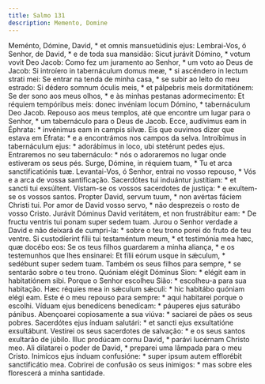```yaml
---
title: Salmo 131
description: Memento, Domine
---
```


<div class="side-by-side not-content">
  <span>Meménto, Dómine, David, * et omnis mansuetúdinis ejus:</span>
  <span>Lembrai-Vos, ó Senhor, de David, * e de toda sua mansidão:</span>
  <span>Sicut jurávit Dómino, * votum vovit Deo Jacob:</span>
  <span>Como fez um juramento ao Senhor, * um voto ao Deus de Jacob:</span>
  <span>
    Si introíero in tabernáculum domus meæ, * si ascéndero in lectum strati mei:
  </span>
  <span>
    Se entrar na tenda de minha casa, * se subir ao leito do meu estrado:
  </span>
  <span>Si dédero somnum óculis meis, * et pálpebris meis dormitatiónem:</span>
  <span>Se der sono aos meus olhos, * e às minhas pestanas adormecimento:</span>
  <span>
    Et réquiem tempóribus meis: donec invéniam locum Dómino, * tabernáculum Deo
    Jacob.
  </span>
  <span>
    Repouso aos meus templos, até que encontre um lugar para o Senhor, * um
    tabernáculo para o Deus de Jacob.
  </span>
  <span>Ecce, audívimus eam in Éphrata: * invénimus eam in campis silvæ.</span>
  <span>
    Eis que ouvimos dizer que estava em Efrata: * e a encontrámos nos campos da
    selva.
  </span>
  <span>
    Introíbimus in tabernáculum ejus: * adorábimus in loco, ubi stetérunt pedes
    ejus.
  </span>
  <span>
    Entraremos no seu tabernáculo: * nós o adoraremos no lugar onde estiveram os
    seus pés.
  </span>
  <span>
    Surge, Dómine, in réquiem tuam, * Tu et arca sanctificatiónis tuæ.
  </span>
  <span>
    Levantai-Vos, ó Senhor, entrai no vosso repouso, * Vós e a arca de vossa
    santificação.
  </span>
  <span>Sacerdótes tui induántur justítiam: * et sancti tui exsúltent.</span>
  <span>
    Vistam-se os vossos sacerdotes de justiça: * e exultem-se os vossos santos.
  </span>
  <span>Propter David, servum tuum, * non avértas fáciem Christi tui.</span>
  <span>
    Por amor de David vosso servo, * não desprezeis o rosto de vosso Cristo.
  </span>
  <span>
    Jurávit Dóminus David veritátem, et non frustrábitur eam: * De fructu
    ventris tui ponam super sedem tuam.
  </span>
  <span>
    Jurou o Senhor verdade a David e não deixará de cumpri-la: * sobre o teu
    trono porei do fruto de teu ventre.
  </span>
  <span>
    Si custodíerint fílii tui testaméntum meum, * et testimónia mea hæc, quæ
    docébo eos:
  </span>
  <span>
    Se os teus filhos guardarem a minha aliança, * e os testemunhos que lhes
    ensinarei:
  </span>
  <span>Et fílii eórum usque in sǽculum, * sedébunt super sedem tuam.</span>
  <span>
    Também os seus filhos para sempre, * se sentarão sobre o teu trono.
  </span>
  <span>Quóniam elégit Dóminus Sion: * elégit eam in habitatiónem sibi.</span>
  <span>Porque o Senhor escolheu Sião: * escolheu-a para sua habitação.</span>
  <span>
    Hæc réquies mea in sǽculum sǽculi: * hic habitábo quóniam elégi eam.
  </span>
  <span>
    Este é o meu repouso para sempre: * aqui habitarei porque o escolhi.
  </span>
  <span>
    Víduam ejus benedícens benedícam: * páuperes ejus saturábo pánibus.
  </span>
  <span>
    Abençoarei copiosamente a sua viúva: * saciarei de pães os seus pobres.
  </span>
  <span>
    Sacerdótes ejus índuam salutári: * et sancti ejus exsultatióne exsultábunt.
  </span>
  <span>
    Vestirei os seus sacerdotes de salvação: * e os seus santos exultarão de
    júbilo.
  </span>
  <span>Illuc prodúcam cornu David, * parávi lucérnam Christo meo.</span>
  <span>
    Ali dilatarei o poder de David, * preparei uma lâmpada para o meu Cristo.
  </span>
  <span>
    Inimícos ejus índuam confusióne: * super ipsum autem efflorébit
    sanctificátio mea.
  </span>
  <span>
    Cobrirei de confusão os seus inimigos: * mas sobre eles florescerá a minha
    santidade.
  </span>
</div>
